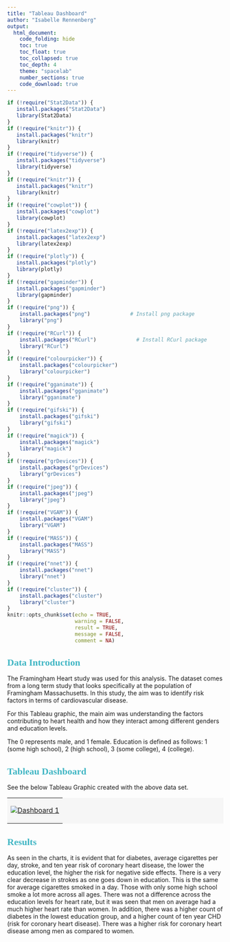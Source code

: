 ---
title: "Tableau Dashboard"
author: "Isabelle Rennenberg"
output: 
  html_document: 
    code_folding: hide
    toc: true
    toc_float: true
    toc_collapsed: true
    toc_depth: 4
    theme: "spacelab"
    number_sections: true
    code_download: true
---  


<style type="text/css">

h1.title {
  font-size: 38px;
  color: #0000FF;
  text-align: center;
}
h4.author { /* Header 4 - and the author and data headers use this too  */
    font-size: 18px;
  font-family: "Times New Roman", Times, serif;
  color: #41b6c4;
  text-align: center;
}
h1 {
    font-size: 22px;
    font-family: "Times New Roman", Times, serif;
    color: #41b6c4;
    text-align: left;
}
</style>


```{r setup, include=FALSE}
if (!require("Stat2Data")) {
   install.packages("Stat2Data")
   library(Stat2Data)
}
if (!require("knitr")) {
   install.packages("knitr")
   library(knitr)
}
if (!require("tidyverse")) {
   install.packages("tidyverse")
   library(tidyverse)
}
if (!require("knitr")) {
   install.packages("knitr")
   library(knitr)
}
if (!require("cowplot")) {
   install.packages("cowplot")
   library(cowplot)
}
if (!require("latex2exp")) {
   install.packages("latex2exp")
   library(latex2exp)
}
if (!require("plotly")) {
   install.packages("plotly")
   library(plotly)
}
if (!require("gapminder")) {
   install.packages("gapminder")
   library(gapminder)
}
if (!require("png")) {
    install.packages("png")             # Install png package
    library("png")
}
if (!require("RCurl")) {
    install.packages("RCurl")             # Install RCurl package
    library("RCurl")
}
if (!require("colourpicker")) {
    install.packages("colourpicker")              
    library("colourpicker")
}
if (!require("gganimate")) {
    install.packages("gganimate")              
    library("gganimate")
}
if (!require("gifski")) {
    install.packages("gifski")              
    library("gifski")
}
if (!require("magick")) {
    install.packages("magick")              
    library("magick")
}
if (!require("grDevices")) {
    install.packages("grDevices")              
    library("grDevices")
}
if (!require("jpeg")) {
    install.packages("jpeg")              
    library("jpeg")
}
if (!require("VGAM")) {
    install.packages("VGAM")              
    library("VGAM")
}
if (!require("MASS")) {
    install.packages("MASS")              
    library("MASS")
}
if (!require("nnet")) {
    install.packages("nnet")              
    library("nnet")
}
if (!require("cluster")) {
    install.packages("cluster")              
    library("cluster")
}
knitr::opts_chunk$set(echo = TRUE,       
                      warning = FALSE,   
                      result = TRUE,   
                      message = FALSE,
                      comment = NA)
```

# Data Introduction 

The Framingham Heart study was used for this analysis. The dataset comes from a long term study that looks specifically at the population of Framingham Massachusetts. In this study, the aim was to identify risk factors in terms of cardiovascular disease. 

For this Tableau graphic, the main aim was understanding the factors contributing to heart health and how they interact among different genders and education levels.

The 0 represents male, and 1 female. Education is defined as follows: 1 (some high school), 2 (high school), 3 (some college), 4 (college). 

# Tableau Dashboard

See the below Tableau Graphic created with the above data set. 

<table border = 0 bordercolor="darkgreen" bgcolor='#f6f6f6'  width=110%  align = center>
<tr>
<td>

<div class='tableauPlaceholder' id='viz1712796544925' style='position: relative'>

<noscript><a href='#'><img alt='Dashboard 1 ' src='https:&#47;&#47;public.tableau.com&#47;static&#47;images&#47;He&#47;HealthAcrossGenderandEducation&#47;Dashboard1&#47;1_rss.png' style='border: none' /></a>

</noscript>
<object class='tableauViz'  style='display:none;'>
<param name='host_url' value='https%3A%2F%2Fpublic.tableau.com%2F' />
<param name='embed_code_version' value='3' /> <param name='site_root' value='' /><param name='name' value='HealthAcrossGenderandEducation&#47;Dashboard1' />
<param name='tabs' value='no' /><param name='toolbar' value='yes' />
<param name='static_image' value='https:&#47;&#47;public.tableau.com&#47;static&#47;images&#47;He&#47;HealthAcrossGenderandEducation&#47;Dashboard1&#47;1.png' />
<param name='animate_transition' value='yes' />
<param name='display_static_image' value='yes' />
<param name='display_spinner' value='yes' />
<param name='display_overlay' value='yes' />
<param name='display_count' value='yes' />
<param name='language' value='en-US' />
<param name='filter' value='publish=yes' />
</object>
</div> 
<script type='text/javascript'>                    var divElement = document.getElementById('viz1712796544925');                    var vizElement = divElement.getElementsByTagName('object')[0];                    if ( divElement.offsetWidth > 800 ) { vizElement.style.minWidth='420px';vizElement.style.maxWidth='1550px';vizElement.style.width='100%';vizElement.style.minHeight='487px';vizElement.style.maxHeight='887px';vizElement.style.height=(divElement.offsetWidth*0.75)+'px';} else if ( divElement.offsetWidth > 500 ) { vizElement.style.minWidth='420px';vizElement.style.maxWidth='1550px';vizElement.style.width='100%';vizElement.style.minHeight='487px';vizElement.style.maxHeight='887px';vizElement.style.height=(divElement.offsetWidth*0.75)+'px';} else { vizElement.style.width='100%';vizElement.style.height='2027px';}                     var scriptElement = document.createElement('script');                    scriptElement.src = 'https://public.tableau.com/javascripts/api/viz_v1.js';                    vizElement.parentNode.insertBefore(scriptElement, vizElement);               
</script>

</td>
</tr>
</table>

# Results

As seen in the charts, it is evident that for diabetes, average cigarettes per day, stroke, and ten year risk of coronary heart disease, the lower the education level, the higher the risk for negative side effects. There is a very clear decrease in strokes as one goes down in education. This is the same for average cigarettes smoked in a day. Those with only some high school smoke a lot more across all ages. There was not a difference across the education levels for heart rate, but it was seen that men on average had a much higher heart rate than women. In addition, there was a higher count of diabetes in the lowest education group, and a higher count of ten year CHD (risk for coronary heart disease). There was a higher risk for coronary heart disease among men as compared to women. 